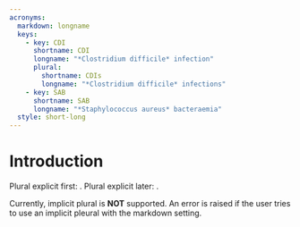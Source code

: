 ```yaml
---
acronyms:
  markdown: longname
  keys:
    - key: CDI
      shortname: CDI
      longname: "*Clostridium difficile* infection"
      plural:
        shortname: CDIs
        longname: "*Clostridium difficile* infections"
    - key: SAB
      shortname: SAB
      longname: "*Staphylococcus aureus* bacteraemia"
  style: short-long
---
```


# Introduction {#intro}

Plural explicit first: \acrs{CDI}.
Plural explicit later: \acrs{CDI}.

Currently, implicit plural is **NOT** supported. An error is raised if the user tries to use an implicit pleural with the markdown setting.
